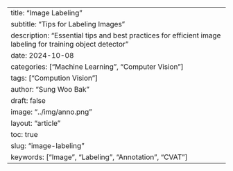 ---
title: "Image Labeling"
subtitle: "Tips for Labeling Images"
description: "Essential tips and best practices for efficient image labeling for training object detector"
date: 2024-10-08
categories: ["Machine Learning", "Computer Vision"]
tags: ["Compution Vision"]
author: "Sung Woo Bak"
draft: false
image: "../img/anno.png"
layout: "article"
toc: true
slug: "image-labeling"
keywords: ["Image", "Labeling", "Annotation", "CVAT"]
---